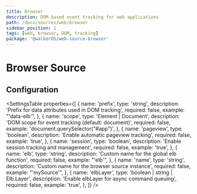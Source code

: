 ```yaml
---
title: Browser
description: DOM-based event tracking for web applications
path: /docs/sources/web/browser
sidebar_position: 1
tags: [web, browser, DOM, tracking]
package: '@walkerOS/web-source-browser'
---
```



# Browser Source

## Configuration

<SettingsTable
  properties={[
    {
      name: 'prefix',
      type: 'string',
      description: 'Prefix for data attributes used in DOM tracking',
      required: false,
      example: "'data-elb'",
    },
    {
      name: 'scope',
      type: 'Element | Document',
      description: 'DOM scope for event tracking (default: document)',
      required: false,
      example: 'document.querySelector("#app")',
    },
    {
      name: 'pageview',
      type: 'boolean',
      description: 'Enable automatic pageview tracking',
      required: false,
      example: 'true',
    },
    {
      name: 'session',
      type: 'boolean',
      description: 'Enable session tracking and management',
      required: false,
      example: 'true',
    },
    {
      name: 'elb',
      type: 'string',
      description: 'Custom name for the global elb function',
      required: false,
      example: "'elb'",
    },
    {
      name: 'name',
      type: 'string',
      description: 'Custom name for the browser source instance',
      required: false,
      example: "'mySource'",
    },
    {
      name: 'elbLayer',
      type: 'boolean | string | Elb.Layer',
      description: 'Enable elbLayer for async command queuing',
      required: false,
      example: 'true',
    },
  ]}
/>

